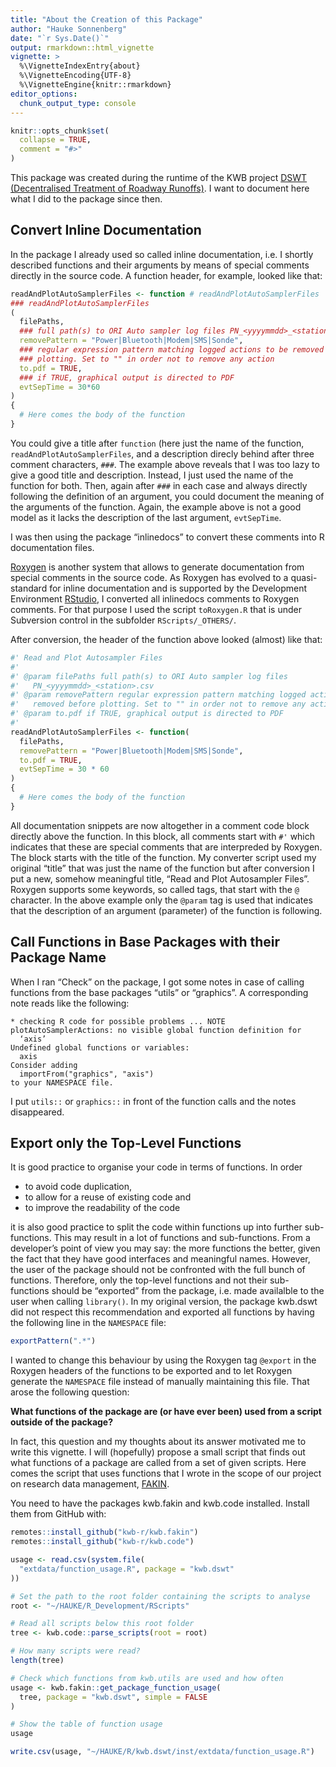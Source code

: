 ```yaml
---
title: "About the Creation of this Package"
author: "Hauke Sonnenberg"
date: "`r Sys.Date()`"
output: rmarkdown::html_vignette
vignette: >
  %\VignetteIndexEntry{about}
  %\VignetteEncoding{UTF-8}
  %\VignetteEngine{knitr::rmarkdown}
editor_options: 
  chunk_output_type: console
---
```


```r
knitr::opts_chunk$set(
  collapse = TRUE,
  comment = "#>"
)
```

This package was created during the runtime of the KWB project 
[DSWT (Decentralised Treatment of Roadway Runoffs)](https://www.kompetenz-wasser.de/en/project/dswt-dezentrale-reinigung-von-strassenabfluessen/).
I want to document here what I did to the package since then.

## Convert Inline Documentation

In the package I already used so called inline documentation, i.e. I shortly
described functions and their arguments by means of special comments directly
in the source code. A function header, for example, looked like that:

```r
readAndPlotAutoSamplerFiles <- function # readAndPlotAutoSamplerFiles
### readAndPlotAutoSamplerFiles
(
  filePaths,
  ### full path(s) to ORI Auto sampler log files PN_<yyyymmdd>_<station>.csv
  removePattern = "Power|Bluetooth|Modem|SMS|Sonde",
  ### regular expression pattern matching logged actions to be removed before
  ### plotting. Set to "" in order not to remove any action
  to.pdf = TRUE,
  ### if TRUE, graphical output is directed to PDF
  evtSepTime = 30*60
)
{
  # Here comes the body of the function
}
```

You could give a title after `function` (here just the name of the function,
`readAndPlotAutoSamplerFiles`, and a description direcly behind after three
comment characters, `###`. The example above reveals that I was too lazy to give
a good title and description. Instead, I just used the name of the function for
both. Then, again after `###` in each case and always directly following the
definition of an argument, you could document the meaning of the arguments of
the function. Again, the example above is not a good model as it lacks the
description of the last argument, `evtSepTime`.

I was then using the package "inlinedocs" to convert these comments into R
documentation files.

[Roxygen](https://cran.r-project.org/web/packages/roxygen2/vignettes/roxygen2.html)
is another system that allows to generate documentation from special comments in
the source code. As Roxygen has evolved to a quasi-standard for inline
documentation and is supported by the Development Environment
[RStudio](https://www.rstudio.com/), I converted all inlinedocs comments to
Roxygen comments. For that purpose I used the script `toRoxygen.R` that is under
Subversion control in the subfolder `RScripts/_OTHERS/`.

After conversion, the header of the function above looked (almost) like that:

```r
#' Read and Plot Autosampler Files
#' 
#' @param filePaths full path(s) to ORI Auto sampler log files
#'   PN_<yyyymmdd>_<station>.csv
#' @param removePattern regular expression pattern matching logged actions to be
#'   removed before plotting. Set to "" in order not to remove any action
#' @param to.pdf if TRUE, graphical output is directed to PDF
#' 
readAndPlotAutoSamplerFiles <- function(
  filePaths,
  removePattern = "Power|Bluetooth|Modem|SMS|Sonde",
  to.pdf = TRUE,
  evtSepTime = 30 * 60
)
{
  # Here comes the body of the function
}
```

All documentation snippets are now altogether in a comment code block directly
above the function. In this block, all comments start with `#'` which indicates
that these are special comments that are interpreded by Roxygen. The block
starts with the title of the function. My converter script used my original
"title" that was just the name of the function but after conversion I put a new,
somehow meaningful title, "Read and Plot Autosampler Files". Roxygen supports
some keywords, so called tags, that start with the `@` character. In the above
example only the `@param` tag is used that indicates that the description of an
argument (parameter) of the function is following.

## Call Functions in Base Packages with their Package Name

When I ran "Check" on the package, I got some notes in case of calling functions
from the base packages "utils" or "graphics". A corresponding note reads like 
the following:

```
* checking R code for possible problems ... NOTE
plotAutoSamplerActions: no visible global function definition for
  ‘axis’
Undefined global functions or variables:
  axis
Consider adding
  importFrom("graphics", "axis")
to your NAMESPACE file.
```

I put `utils::` or `graphics::` in front of the function calls and the notes
disappeared.

## Export only the Top-Level Functions

It is good practice to organise your code in terms of functions. In order 

* to avoid code duplication, 
* to allow for a reuse of existing code and 
* to improve the readability of the code 

it is also good practice to split the code within functions up into further
sub-functions. This may result in a lot of functions and sub-functions. From a
developer's point of view you may say: the more functions the better, given the
fact that they have good interfaces and meaningful names. However, the user of
the package should not be confronted with the full bunch of functions. 
Therefore, only the top-level functions and not their sub-functions should be
"exported" from the package, i.e. made availalble to the user when calling
` library()`. In my original version, the package kwb.dswt did not respect this
recommendation and exported all functions by having the following line in the
`NAMESPACE` file:

```r
exportPattern(".*")
```

I wanted to change this behaviour by using the Roxygen tag `@export` in the
Roxygen headers of the functions to be exported and to let Roxygen generate the
`NAMESPACE` file instead of manually maintaining this file. That arose the
following question: 

**What functions of the package are (or have ever been) used from a script outside of the package?**

In fact, this question and my thoughts about its answer motivated me to write
this vignette. I will (hopefully) propose a small script that finds out what
functions of a package are called from a set of given scripts. Here comes the
script that uses functions that I wrote in the scope of our project on research
data management, [FAKIN](https://www.kompetenz-wasser.de/en/project/fakin-research-data-management/).

You need to have the packages kwb.fakin and kwb.code installed. Install them from
GitHub with:

```r
remotes::install_github("kwb-r/kwb.fakin")
remotes::install_github("kwb-r/kwb.code")
```


```r
usage <- read.csv(system.file(
  "extdata/function_usage.R", package = "kwb.dswt"
))
```

```r
# Set the path to the root folder containing the scripts to analyse
root <- "~/HAUKE/R_Development/RScripts"

# Read all scripts below this root folder
tree <- kwb.code::parse_scripts(root = root)

# How many scripts were read?
length(tree)

# Check which functions from kwb.utils are used and how often
usage <- kwb.fakin::get_package_function_usage(
  tree, package = "kwb.dswt", simple = FALSE
)

# Show the table of function usage
usage
```
```r
write.csv(usage, "~/HAUKE/R/kwb.dswt/inst/extdata/function_usage.R")
```
